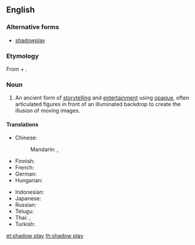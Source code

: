 ==English==

===Alternative forms===
* [[shadowplay]]

===Etymology===
From {{term|shadow}} + {{term|play}}.

===Noun===
{{wikipedia}}
{{en-noun}}

# An ancient form of [[storytelling]] and [[entertainment]] using [[opaque]], often articulated figures in front of an illuminated backdrop to create the illusion of moving images.

====Translations====
{{trans-top|form of storytelling using opaque figures in front of an illuminated backdrop}}
* Chinese:
*: Mandarin: {{t+|cmn|皮影戲|sc=Hani}}, {{t+|cmn|皮影戏|tr=píyǐngxì|sc=Hani}}
* Finnish: {{t-|fi|varjoteatteri}}
* French: {{t-|fr|théâtre d'ombres|m}}
* German: {{t+|de|Schattenspiel|n}}
* Hungarian: {{t-|hu|árnyjáték}}
{{trans-mid}}
* Indonesian: {{t+|id|wayang}}
* Japanese: {{t-|ja|影絵|tr=かげえ, kagee|sc=Jpan}}
* Russian: {{t-|ru|театр теней|m|tr=teátr tenéj|sc=Cyrl}}
* Telugu: {{t-|te|తోలుబొమ్మలాట|sc=Telu}}
* Thai: {{t-|th|หนังตะลุง|tr=năng dtàloong}}, {{t-|th|ตะลุง|tr=dtàloong}}
* Turkish: {{t+|tr|gölge oyunu}}
{{trans-bottom}}

[[et:shadow play]]
[[th:shadow play]]